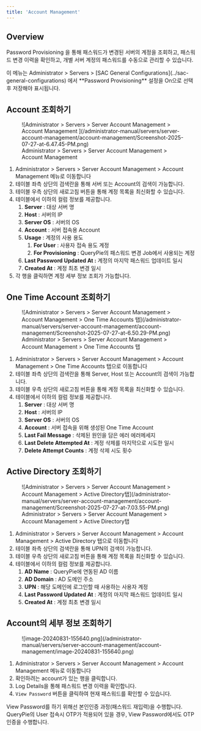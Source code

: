 ```yaml
---
title: 'Account Management'
---
```



## Overview

Password Provisioning 을 통해 패스워드가 변경된 서버의 계정을 조회하고, 패스워드 변경 이력을 확인하고, 개별 서버 계정의 패스워드를 수동으로 관리할 수 있습니다.

<Callout type="info">
이 메뉴는 Administrator &gt; Servers &gt; [SAC General Configurations](../sac-general-configurations) 에서  **Password Provisioning**  설정을 On으로 선택 후 저장해야 표시됩니다.
</Callout>

## Account 조회하기

<figure data-layout="center" data-align="center">
![Administrator &gt; Servers &gt; Server Account Management &gt; Account Management ](/administrator-manual/servers/server-account-management/account-management/Screenshot-2025-07-27-at-6.47.45-PM.png)
<figcaption>
Administrator &gt; Servers &gt; Server Account Management &gt; Account Management 
</figcaption>
</figure>

1. Administrator &gt; Servers &gt; Server Account Management &gt; Account Management 메뉴로 이동합니다
2. 테이블 좌측 상단의 검색란을 통해 서버 또는 Account의 검색이 가능합니다.
3. 테이블 우측 상단의 새로고침 버튼을 통해 계정 목록을 최신화할 수 있습니다.
4. 테이블에서 이하의 컬럼 정보를 제공합니다.
    1.  **Server** : 대상 서버 명
    2.  **Host**  : 서버의 IP
    3.  **Server OS**  : 서버의 OS
    4.  **Account**  : 서버 접속용 Account
    5.  **Usage**  : 계정의 사용 용도
        1.  **For User** : 사용자 접속 용도 계정
        2.  **For Provisioning**  : QueryPie의 패스워드 변경 Job에서 사용되는 계정
    6.  **Last Password Updated At :**  계정의 마지막 패스워드 업데이트 일시
    7.  **Created At**  : 계정 최초 변경 일시
5. 각 행을 클릭하면 계정 세부 정보 조회가 가능합니다.

## One Time Account 조회하기

<figure data-layout="center" data-align="center">
![Administrator &gt; Servers &gt; Server Account Management &gt; Account Management &gt; One Time Accounts 탭](/administrator-manual/servers/server-account-management/account-management/Screenshot-2025-07-27-at-6.50.29-PM.png)
<figcaption>
Administrator &gt; Servers &gt; Server Account Management &gt; Account Management &gt; One Time Accounts 탭
</figcaption>
</figure>

1. Administrator &gt; Servers &gt; Server Account Management &gt; Account Management &gt; One Time Accounts 탭으로 이동합니다
2. 테이블 좌측 상단의 검색란을 통해 Server, Host 또는 Account의 검색이 가능합니다.
3. 테이블 우측 상단의 새로고침 버튼을 통해 계정 목록을 최신화할 수 있습니다.
4. 테이블에서 이하의 컬럼 정보를 제공합니다.
    1.  **Server** : 대상 서버 명
    2.  **Host**  : 서버의 IP
    3.  **Server OS**  : 서버의 OS
    4.  **Account**  : 서버 접속을 위해 생성된 One Time Account
    5.  **Last Fail Message**  : 삭제된 원인을 담은 에러 에러메세지
    6.  **Last Delete Attempted At**  : 계정 삭제를 마지막으로 시도한 일시
    7.  **Delete Attempt Counts**  : 계정 삭제 시도 횟수

## Active Directory 조회하기

<figure data-layout="center" data-align="center">
![Administrator &gt; Servers &gt; Server Account Management &gt; Account Management &gt; Active Directory탭](/administrator-manual/servers/server-account-management/account-management/Screenshot-2025-07-27-at-7.03.55-PM.png)
<figcaption>
Administrator &gt; Servers &gt; Server Account Management &gt; Account Management &gt; Active Directory탭
</figcaption>
</figure>

1. Administrator &gt; Servers &gt; Server Account Management &gt; Account Management &gt; Active Directory 탭으로 이동합니다
2. 테이블 좌측 상단의 검색란을 통해 UPN의 검색이 가능합니다.
3. 테이블 우측 상단의 새로고침 버튼을 통해 계정 목록을 최신화할 수 있습니다.
4. 테이블에서 이하의 컬럼 정보를 제공합니다.
    1.  **AD Name**  : QueryPie에 연동된 AD 이름
    2.  **AD Domain**  : AD 도메인 주소
    3.  **UPN**  : 해당 도메인에 로그인할 때 사용하는 사용자 계정
    4.  **Last Password Updated At**  : 계정의 마지막 패스워드 업데이트 일시
    5.  **Created At**  : 계정 최초 변경 일시

## Account의 세부 정보 조회하기

<figure data-layout="center" data-align="center">
![image-20240831-155640.png](/administrator-manual/servers/server-account-management/account-management/image-20240831-155640.png)
</figure>

1. Administrator &gt; Servers &gt; Server Account Management &gt; Account Management 메뉴로 이동합니다
2. 확인하려는 account가 있는 행을 클릭합니다.
3. Log Details을 통해 패스워드 변경 이력을 확인합니다.
4. `View Password` 버튼을 클릭하여 현재 패스워드를 확인할 수 있습니다.

<Callout type="info">
View Password를 하기 위해선 본인인증 과정(패스워드 재입력)을 수행합니다. QueryPie의 User 접속시 OTP가 적용되어 있을 경우, View Password에서도 OTP 인증을 수행합니다.
</Callout>
